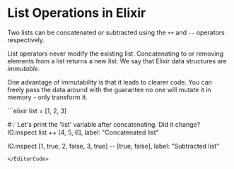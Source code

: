 
# List Operations in Elixir

Two lists can be concatenated or subtracted using the `++` and `--` operators respectively.

List operators never modify the existing list. Concatenating to or removing elements from a list returns a new list. We say that Elixir data structures are *immutable*.

One advantage of immutability is that it leads to clearer code. You can freely pass the data around with the guarantee no one will mutate it in memory - only transform it.

<EditorCode>
```elixir
list = [1, 2, 3]

#💡 Let's print the 'list' variable after concatenating. Did it change?
IO.inspect list ++ [4, 5, 6], label: "Concatenated list"

IO.inspect [1, true, 2, false, 3, true] -- [true, false], label: "Subtracted list"
```
</EditorCode>
